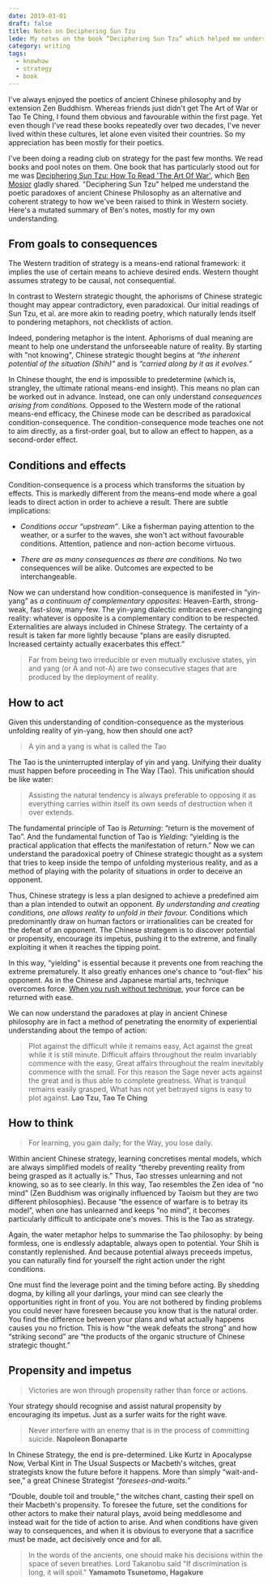 ```yaml
---
date: 2019-03-01
draft: false
title: Notes on Deciphering Sun Tzu
lede: My notes on the book “Deciphering Sun Tzu” which helped me understand the poetic paradoxes of ancient Chinese Philosophy as an alternative and coherent strategy of condition-consequence, adjacent to the Western rational means-end strategy of my cultural heritage.
category: writing
tags:
  - knowhow
  - strategy
  - book
---
```


I've always enjoyed the poetics of ancient Chinese philosophy and by extension Zen Buddhism. Whereas friends just didn't get The Art of War or Tao Te Ching, I found them obvious and favourable within the first page. Yet even though I've read these books repeatedly over two decades, I've never lived within these cultures, let alone even visited their countries. So my appreciation has been mostly for their poetics.

I've been doing a reading club on strategy for the past few months. We read books and pool notes on them. One book that has particularly stood out for me was [Deciphering Sun Tzu: How To Read 'The Art Of War'](https://www.amazon.com/Deciphering-Sun-Tzu-How-Read/dp/0199373515), which [Ben Mosior](https://twitter.com/HiredThought) gladly shared. "Deciphering Sun Tzu" helped me understand the poetic paradoxes of ancient Chinese Philosophy as an alternative and coherent strategy to how we've been raised to think in Western society. Here's a mutated summary of Ben's notes, mostly for my own understanding.

## From goals to consequences

The Western tradition of strategy is a means-end rational framework: it implies the use of certain means to achieve desired ends. Western thought assumes strategy to be causal, not consequential.

In contrast to Western strategic thought, the aphorisms of Chinese strategic thought may appear contradictory, even paradoxical. Our initial readings of Sun Tzu, et al. are more akin to reading poetry, which naturally lends itself to pondering metaphors, not checklists of action.

Indeed, pondering metaphor is the intent. Aphorisms of dual meaning are meant to help one understand the unforseeable nature of reality. By starting with "not knowing", Chinese strategic thought begins at _“the inherent potential of the situation (Shih)”_ and is _“carried along by it as it evolves.”_

In Chinese thought, the end is impossible to predetermine (which is, strangley, the ultimate rational means-end insight). This means no plan can be worked out in advance. Instead, one can only understand _consequences arising from conditions._ Opposed to the Western mode of the rational means-end efficacy, the Chinese mode can be described as paradoxical condition-consequence. The condition-consequence mode teaches one not to aim directly, as a first-order goal, but to allow an effect to happen, as a second-order effect.

## Conditions and effects

Condition-consequence is a process which transforms the situation by effects. This is markedly different from the means-end mode where a goal leads to direct action in order to achieve a result. There are subtle implications:

- _Conditions occur “upstream”_. Like a fisherman paying attention to the weather, or a surfer to the waves, she won't act without favourable conditions. Attention, patience and non-action become virtuous.

- _There are as many consequences as there are conditions._ No two consequences will be alike. Outcomes are expected to be interchangeable.

Now we can understand how condition-consequence is manifested in “yin-yang” as _a continuum of complementary opposites_: Heaven-Earth, strong-weak, fast-slow, many-few. The yin-yang dialectic embraces ever-changing reality: whatever is opposite is a complementary condition to be respected. Externalities are always included in Chinese Strategy. The certainty of a result is taken far more lightly because “plans are easily disrupted. Increased certainty actually exacerbates this effect.”

> Far from being two irreducible or even mutually exclusive states, yin and yang (or A and not-A) are two consecutive stages that are produced by the deployment of reality.

## How to act

Given this understanding of condition-consequence as the mysterious unfolding reality of yin-yang, how then should one act?

> A yin and a yang is what is called the Tao

The Tao is the uninterrupted interplay of yin and yang. Unifying their duality must happen before proceeding in The Way (Tao). This unification should be like water:

> Assisting the natural tendency is always preferable to opposing it as everything carries within itself its own seeds of destruction when it over extends.

The fundamental principle of Tao is _Returning_: “return is the movement of Tao”. And the fundamental function of Tao is _Yielding_: “yielding is the practical application that effects the manifestation of return.” Now we can understand the paradoxical poetry of Chinese strategic thought as a system that tries to keep inside the tempo of unfolding mysterious reality, and as a method of playing with the polarity of situations in order to deceive an opponent.

Thus, Chinese strategy is less a plan designed to achieve a predefined aim than a plan intended to outwit an opponent. _By understanding and creating conditions, one allows reality to unfold in their favour._ Conditions which predominantly draw on human factors or irrationalities can be created for the defeat of an opponent. The Chinese strategem is to discover potential or propensity, encourage its impetus, pushing it to the extreme, and finally exploiting it when it reaches the tipping point.

In this way, “yielding” is essential because it prevents one from reaching the extreme prematurely. It also greatly enhances one's chance to “out-flex” his opponent. As in the Chinese and Japanese martial arts, technique overcomes force. [When you rush without technique](https://youtu.be/oKMrSvDCzkc), your force can be returned with ease.

We can now understand the paradoxes at play in ancient Chinese philosophy are in fact a method of penetrating the enormity of experiential understanding about the tempo of action:

> Plot against the difficult while it remains easy, Act against the great while it is still minute. Difficult affairs throughout the realm invariably commence with the easy, Great affairs throughout the realm inevitably commence with the small. For this reason the Sage never acts against the great and is thus able to complete greatness. What is tranquil remains easily grasped, What has not yet betrayed signs is easy to plot against. **Lao Tzu, Tao Te Ching**

## How to think

> For learning, you gain daily; for the Way, you lose daily.

Within ancient Chinese strategy, learning concretises mental models, which are always simplified models of reality “thereby preventing reality from being grasped as it actually is.” Thus, Tao stresses unlearning and not knowing, so as to see clearly. In this way, Tao resembles the Zen idea of “no mind” (Zen Buddhism was originally influenced by Taoism but they are two different philosophies). Because “the essence of warfare is to betray its model”, when one has unlearned and keeps “no mind”, it becomes particularly difficult to anticipate one's moves. This is the Tao as strategy.

Again, the water metaphor helps to summarise the Tao philosophy: by being formless, one is endlessly adaptable, always open to potential. Your Shih is constantly replenished. And because potential always preceeds impetus, you can naturally find for yourself the right action under the right conditions.

One must find the leverage point and the timing before acting. By shedding dogma, by killing all your darlings, your mind can see clearly the opportunities right in front of you. You are not bothered by finding problems you could never have foreseen because you know that is the natural order. You find the difference between your plans and what actually happens causes you no friction. This is how "the weak defeats the strong” and how “striking second” are “the products of the organic structure of Chinese strategic thought.”

## Propensity and impetus

> Victories are won through propensity rather than force or actions.

Your strategy should recognise and assist natural propensity by encouraging its impetus. Just as a surfer waits for the right wave.

> Never interfere with an enemy that is in the process of committing suicide. **Napoleon Bonaparte**

In Chinese Strategy, the end is pre-determined. Like Kurtz in Apocalypse Now, Verbal Kint in The Usual Suspects or Macbeth's witches, great strategists know the future before it happens. More than simply “wait-and-see,” a great Chinese Strategist _“foresees-and-waits.”_

“Double, double toil and trouble,” the witches chant, casting their spell on their Macbeth's propensity. To foresee the future, set the conditions for other actors to make their natural plays, avoid being meddlesome and instead wait for the tide of action to arise. And when conditions have given way to consequences, and when it is obvious to everyone that a sacrifice must be made, act decisively once and for all.

> In the words of the ancients, one should make his decisions within the space of seven breathes. Lord Takanobu said "If discrimination is long, it will spoil." **Yamamoto Tsunetomo, Hagakure**
